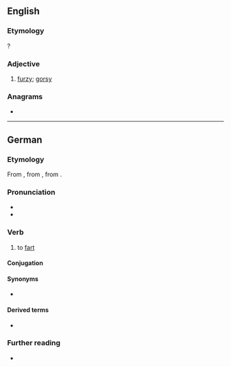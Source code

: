 {{also|Fürzen}}
==English==

===Etymology===
{{suffix|en|furze|en}}?

===Adjective===
{{en-adj}}

# {{lb|en|obsolete}} [[furzy]]; [[gorsy]]
#: {{rfquotek|en|Holland}}

{{Webster 1913}}

===Anagrams===
* {{anagrams|en|a=efnruz|Frunze}}

----

==German==

===Etymology===
From {{inh|de|gmh|vurzen}}, from {{inh|de|goh|furzen}}, from {{inh|de|gmw-pro|*furtijan}}.

===Pronunciation===
* {{IPA|de|/ˈfʊʁ.tsən/|[ˈfʊɐ̯.tsn̩]}}
* {{audio|de|De-furzen.ogg|Audio}}

===Verb===
{{de-verb-weak|furzt|furzte|gefurzt}}

# to [[fart]]

====Conjugation====
{{de-conj-weak|furz|gefurzt|h||t}}

====Synonyms====
* {{l|de|pupsen}}

====Derived terms====
* {{l|de|anfurzen}}

===Further reading===
* {{R:Duden}}

{{topics|de|Bodily functions}}